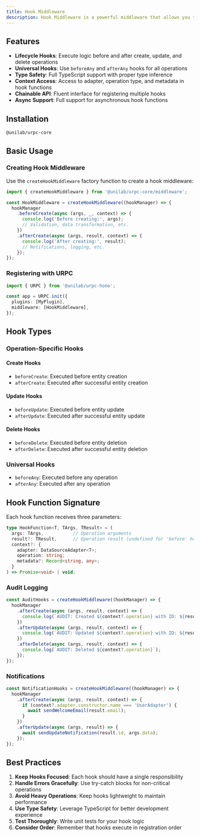 ```yaml
---
title: Hook Middleware
description: Hook Middleware is a powerful middleware that allows you to hook into the URPC lifecycle and execute custom logic before and after CRUD operations. This enables you to implement cross-cutting concerns like validation, logging, caching, notifications, and more.
---
```



## Features

- **Lifecycle Hooks**: Execute logic before and after create, update, and delete operations
- **Universal Hooks**: Use `beforeAny` and `afterAny` hooks for all operations
- **Type Safety**: Full TypeScript support with proper type inference
- **Context Access**: Access to adapter, operation type, and metadata in hook functions
- **Chainable API**: Fluent interface for registering multiple hooks
- **Async Support**: Full support for asynchronous hook functions

## Installation

```package-install
@unilab/urpc-core
```

## Basic Usage

### Creating Hook Middleware

Use the `createHookMiddleware` factory function to create a hook middleware:

```typescript
import { createHookMiddleware } from '@unilab/urpc-core/middleware';

const HookMiddleware = createHookMiddleware((hookManager) => {
  hookManager
    .beforeCreate(async (args, _, context) => {
      console.log('Before creating:', args);
      // Validation, data transformation, etc.
    })
    .afterCreate(async (args, result, context) => {
      console.log('After creating:', result);
      // Notifications, logging, etc.
    });
});
```

### Registering with URPC

```typescript
import { URPC } from '@unilab/urpc-hono';

const app = URPC.init({
  plugins: [MyPlugin],
  middleware: [HookMiddleware],
});
```

## Hook Types

### Operation-Specific Hooks

#### Create Hooks
- `beforeCreate`: Executed before entity creation
- `afterCreate`: Executed after successful entity creation

#### Update Hooks
- `beforeUpdate`: Executed before entity update
- `afterUpdate`: Executed after successful entity update

#### Delete Hooks
- `beforeDelete`: Executed before entity deletion
- `afterDelete`: Executed after successful entity deletion

### Universal Hooks
- `beforeAny`: Executed before any operation
- `afterAny`: Executed after any operation

## Hook Function Signature

Each hook function receives three parameters:

```typescript
type HookFunction<T, TArgs, TResult> = (
  args: TArgs,           // Operation arguments
  result?: TResult,      // Operation result (undefined for 'before' hooks)
  context?: {
    adapter: DataSourceAdapter<T>;
    operation: string;
    metadata?: Record<string, any>;
  }
) => Promise<void> | void;
```

### Audit Logging

```typescript
const AuditHooks = createHookMiddleware((hookManager) => {
  hookManager
    .afterCreate(async (args, result, context) => {
      console.log(`AUDIT: Created ${context?.operation} with ID: ${result?.id}`);
    })
    .afterUpdate(async (args, result, context) => {
      console.log(`AUDIT: Updated ${context?.operation} with ID: ${result?.id}`);
    })
    .afterDelete(async (args, result, context) => {
      console.log(`AUDIT: Deleted ${context?.operation}`);
    });
});
```

### Notifications

```typescript
const NotificationHooks = createHookMiddleware((hookManager) => {
  hookManager
    .afterCreate(async (args, result, context) => {
      if (context?.adapter.constructor.name === 'UserAdapter') {
        await sendWelcomeEmail(result.email);
      }
    })
    .afterUpdate(async (args, result) => {
      await sendUpdateNotification(result.id, args.data);
    });
});
```

## Best Practices

1. **Keep Hooks Focused**: Each hook should have a single responsibility
2. **Handle Errors Gracefully**: Use try-catch blocks for non-critical operations
3. **Avoid Heavy Operations**: Keep hooks lightweight to maintain performance
4. **Use Type Safety**: Leverage TypeScript for better development experience
5. **Test Thoroughly**: Write unit tests for your hook logic
6. **Consider Order**: Remember that hooks execute in registration order

